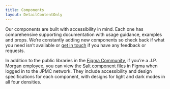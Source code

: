 ```yaml
---
title: Components
layout: DetailContentOnly
---
```


Our components are built with accessibility in mind. Each one has comprehensive
supporting documentation with usage guidance, examples and props.
We’re constantly adding new components so check back if what you need isn’t
available or [get in touch](../support-and-contributions/index) if you have any feedback or requests.

In addition to the public libraries in the [Figma Community](https://www.figma.com/@jpmorgan_salt),
if you’re a J.P. Morgan employee, you can view the [Salt component files](https://www.figma.com/files/project/72279506)
in Figma when logged in to the JPMC network.
They include accessibility and design specifications for each component,
with designs for light and dark modes in all four densities.

<ComponentsList />
